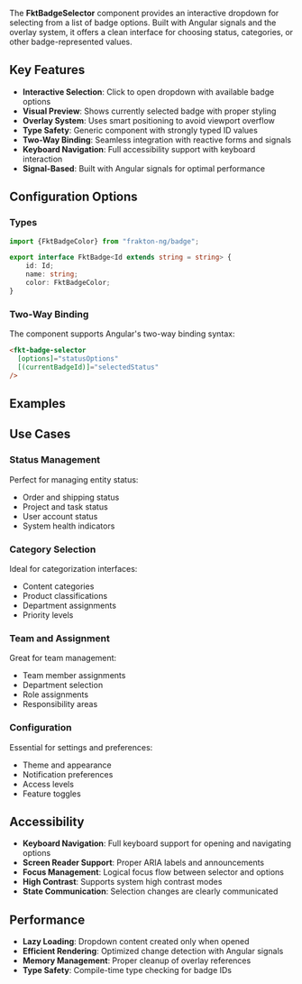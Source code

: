 
<Meta of={fktBadgeSelectorStories}/>

The **FktBadgeSelector** component provides an interactive dropdown for selecting from a list of badge options. Built with Angular signals and the overlay system, it offers a clean interface for choosing status, categories, or other badge-represented values.

## Key Features

- **Interactive Selection**: Click to open dropdown with available badge options
- **Visual Preview**: Shows currently selected badge with proper styling
- **Overlay System**: Uses smart positioning to avoid viewport overflow
- **Type Safety**: Generic component with strongly typed ID values
- **Two-Way Binding**: Seamless integration with reactive forms and signals
- **Keyboard Navigation**: Full accessibility support with keyboard interaction
- **Signal-Based**: Built with Angular signals for optimal performance

## Configuration Options

<ArgTypes/>

### Types
```ts
import {FktBadgeColor} from "frakton-ng/badge";

export interface FktBadge<Id extends string = string> {
	id: Id;
	name: string;
	color: FktBadgeColor;
}
```

### Two-Way Binding
The component supports Angular's two-way binding syntax:
```html
<fkt-badge-selector
  [options]="statusOptions"
  [(currentBadgeId)]="selectedStatus"
/>
```

## Examples

<StoryDoc of={fktBadgeSelectorStories.Preview}/>
<StoryDoc of={fktBadgeSelectorStories.OrderStatus} code={rawExamples.orderStatusExample}/>
<StoryDoc of={fktBadgeSelectorStories.Priority} code={rawExamples.priorityExample}/>
<StoryDoc of={fktBadgeSelectorStories.ProjectStatus}/>
<StoryDoc of={fktBadgeSelectorStories.UserStatus}/>
<StoryDoc of={fktBadgeSelectorStories.TeamAssignment}/>
<StoryDoc of={fktBadgeSelectorStories.Category}/>


## Use Cases

### Status Management
Perfect for managing entity status:
- Order and shipping status
- Project and task status
- User account status
- System health indicators

### Category Selection
Ideal for categorization interfaces:
- Content categories
- Product classifications
- Department assignments
- Priority levels

### Team and Assignment
Great for team management:
- Team member assignments
- Department selection
- Role assignments
- Responsibility areas

### Configuration
Essential for settings and preferences:
- Theme and appearance
- Notification preferences
- Access levels
- Feature toggles

## Accessibility

- **Keyboard Navigation**: Full keyboard support for opening and navigating options
- **Screen Reader Support**: Proper ARIA labels and announcements
- **Focus Management**: Logical focus flow between selector and options
- **High Contrast**: Supports system high contrast modes
- **State Communication**: Selection changes are clearly communicated

## Performance

- **Lazy Loading**: Dropdown content created only when opened
- **Efficient Rendering**: Optimized change detection with Angular signals
- **Memory Management**: Proper cleanup of overlay references
- **Type Safety**: Compile-time type checking for badge IDs
